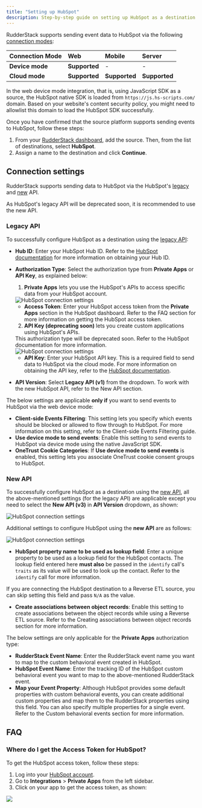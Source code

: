 ```yaml
---
title: "Setting up HubSpot"
description: Step-by-step guide on setting up HubSpot as a destination in RudderStack.
---
```


RudderStack supports sending event data to HubSpot via the following <a href="https://rudderstack.com/docs/rudderstack-cloud/rudderstack-connection-modes/">connection modes</a>:

| **Connection Mode** | **Web**       | **Mobile**    | **Server**    |
| :------------------ | :------------ | :------------ | :------------ |
| **Device mode**     | **Supported**            | -             | -    |
| **Cloud mode**      | **Supported** | **Supported** | **Supported** |

<div class="infoBlock">
In the web device mode integration, that is, using <Link to="/sources/event-streams/sdks/rudderstack-javascript-sdk">JavaScript SDK</Link> as a source, the HubSpot native SDK is loaded from <code class="inline-code">https://js.hs-scripts.com/</code> domain. Based on your website's content security policy, you might need to <Link to="/sources/event-streams/sdks/rudderstack-javascript-sdk/load-js-sdk/#allowlist-destination-domain">allowlist this domain</Link> to load the HubSpot SDK successfully.
</div>


Once you have confirmed that the source platform supports sending events to HubSpot, follow these steps:

1. From your [RudderStack dashboard](https://app.rudderstack.com/), add the source. Then, from the list of destinations, select **HubSpot**.
2. Assign a name to the destination and click **Continue**.

## Connection settings

RudderStack supports sending data to HubSpot via the HubSpot's [legacy](https://legacydocs.hubspot.com/docs/overview?_ga=2.34803302.670362313.1663315856-97001172.1658910392) and [new](https://developers.hubspot.com/docs/api/overview) API.

<div class="warningBlock">
As HubSpot's legacy API will be deprecated soon, it is recommended to use the new API.
</div>

### Legacy API
To successfully configure HubSpot as a destination using the [legacy API](https://legacydocs.hubspot.com/docs/overview?_ga=2.34803302.670362313.1663315856-97001172.1658910392):

- **Hub ID**: Enter your HubSpot Hub ID. Refer to the [HubSpot documentation](https://knowledge.hubspot.com/account/manage-multiple-hubspot-accounts#identify-the-current-account-s-hub-id) for more information on obtaining your Hub ID.
- **Authorization Type**: Select the authorization type from **Private Apps** or **API Key**, as explained below:
    1. **Private Apps** lets you use the HubSpot's APIs to access specific data from your HubSpot account.

    <img src="../../../assets/event-stream-destinations/hubspot-connection-settings-auth-type-1.png" alt="HubSpot connection settings"/>

    -  **Access Token**: Enter your HubSpot access token from the **Private Apps** section in the HubSpot dashboard. Refer to the <Link to="#faq">FAQ</Link> section for more information on getting the HubSpot access token.

    2. **API Key (deprecating soon)** lets you create custom applications using HubSpot's APIs.

    <div class="warningBlock">
    This authorization type will be deprecated soon. Refer to the <Link to="https://knowledge.hubspot.com/integrations/how-do-i-get-my-hubspot-api-key">HubSpot documentation</Link> for more information.
    </div>

    <img src="../../../assets/event-stream-destinations/hubspot-connection-settings-auth-type-2.png" alt="HubSpot connection settings"/>

    -  **API Key**: Enter your HubSpot API key. This is a required field to send data to HubSpot via the <Link to="/destinations/rudderstack-connection-modes/#cloud-mode">cloud mode</Link>. For more information on obtaining the API key, refer to the [HubSpot documentation](https://knowledge.hubspot.com/integrations/how-do-i-get-my-hubspot-api-key).


- **API Version**: Select **Legacy API (v1)** from the dropdown. To work with the new HubSpot API, refer to the <Link to="#new-api">New API</Link> section.

The below settings are applicable **only if** you want to send events to HubSpot via the web <Link to="/destinations/rudderstack-connection-modes/#device-mode">device mode</Link>:

- **Client-side Events Filtering**: This setting lets you specify which events should be blocked or allowed to flow through to HubSpot. For more information on this setting, refer to the <Link to="/sources/sdks/event-filtering/">Client-side Events Filtering</Link> guide.
- **Use device mode to send events**: Enable this setting to send events to HubSpot via <Link to="/destinations/rudderstack-connection-modes/#device-mode">device mode</Link> using the native JavaScript SDK.
- **OneTrust Cookie Categories**: If **Use device mode to send events** is enabled, this setting lets you associate <Link to="/sources/sdks/rudderstack-javascript-sdk/consent-managers/onetrust/">OneTrust</Link> cookie consent groups to HubSpot.

### New API

To successfully configure HubSpot as a destination using the [new API](https://developers.hubspot.com/docs/api/overview), all the above-mentioned settings (for the <Link to="#legacy-api">legacy API</Link>) are applicable except you need to select the **New API (v3)** in **API Version** dropdown, as shown:

<img src="../../../assets/event-stream-destinations/hubspotv2-connection-settings-2.png" alt="HubSpot connection settings" />

<br/>

Additional settings to configure HubSpot using the **new API** are as follows:

<img src="../../../assets/event-stream-destinations/hubspotv2-connection-settings-3.png" alt="HubSpot connection settings" />

- **HubSpot property name to be used as lookup field**: Enter a unique property to be used as a lookup field for the  <Link to="https://developers.hubspot.com/docs/api/crm/contacts">HubSpot contacts</Link>. The lookup field entered here **must also** be passed in the `identify` call's `traits` as its value will be used to look up the contact. Refer to the <Link to="/destinations/streaming-destinations/hubspot/hubspot-cloud-mode/hubspot-new-api-cloud#identify">`identify` call</Link> for more information.

<div class="warningBlock">
If you are connecting the HubSpot destination to a <Link to="/sources/reverse-etl/">Reverse ETL</Link> source, you can skip setting this field and pass <code class="inline-code">N/A</code> as the value.
</div>

- **Create associations between object records**: Enable this setting to create associations between the object records while using a Reverse ETL source. Refer to the <Link to="/destinations/streaming-destinations/hubspot/connect-reverse-etl-source/#creating-association-between-object-records">Creating associations between object records</Link> section for more information.

The below settings are only applicable for the **Private Apps** authorization type:
- **RudderStack Event Name**: Enter the RudderStack event name you want to map to the <Link to="https://developers.hubspot.com/docs/api/analytics/events#create-an-event">custom behavioral event</Link> created in HubSpot.
- **HubSpot Event Name**: Enter the tracking ID of the HubSpot custom behavioral event you want to map to the above-mentioned RudderStack event.
- **Map your Event Property**: Although HubSpot provides some <Link to="/destinations/streaming-destinations/hubspot/hubspot-cloud-mode/hubspot-new-api-cloud#property-mappings-1">default properties</Link> with custom behavioral events, you can create additional custom properties and map them to the RudderStack properties using this field. You can also specify multiple properties for a single event. Refer to the <Link to="/destinations/streaming-destinations/hubspot/hubspot-cloud-mode/hubspot-new-api-cloud#custom-behavioral-events">Custom behavioral events</Link> section for more information.

## FAQ

### Where do I get the Access Token for HubSpot?

To get the HubSpot access token, follow these steps:

1. Log into your [HubSpot account](https://app.hubspot.com/login/).
2. Go to **Integrations** > **Private Apps** from the left sidebar.
3. Click on your app to get the access token, as shown:

<img src="../../../assets/event-stream-destinations/Hubspot-access-token.png" />
